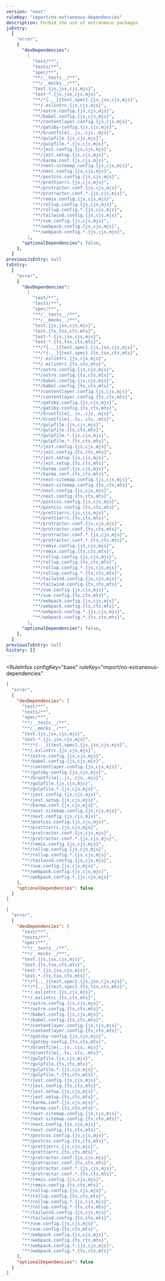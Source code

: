 ```yaml
---
version: "next"
ruleKey: "import/no-extraneous-dependencies"
description: Forbid the use of extraneous packages
jsEntry:
  [
    "error",
    {
      "devDependencies":
        [
          "test/**",
          "tests/**",
          "spec/**",
          "**/__tests__/**",
          "**/__mocks__/**",
          "test.{js,jsx,cjs,mjs}",
          "test-*.{js,jsx,cjs,mjs}",
          "**/*{.,_}{test,spec}.{js,jsx,cjs,mjs}",
          "**/.eslintrc.{js,cjs,mjs}",
          "**/astro.config.{js,cjs,mjs}",
          "**/babel.config.{js,cjs,mjs}",
          "**/contentlayer.config.{js,cjs,mjs}",
          "**/gatsby-config.{js,cjs,mjs}",
          "**/Gruntfile{,.js,.cjs,.mjs}",
          "**/gulpfile.{js,cjs,mjs}",
          "**/gulpfile.*.{js,cjs,mjs}",
          "**/jest.config.{js,cjs,mjs}",
          "**/jest.setup.{js,cjs,mjs}",
          "**/karma.conf.{js,cjs,mjs}",
          "**/next-sitemap.config.{js,cjs,mjs}",
          "**/next.config.{js,cjs,mjs}",
          "**/postcss.config.{js,cjs,mjs}",
          "**/prettierrc.{js,cjs,mjs}",
          "**/protractor.conf.{js,cjs,mjs}",
          "**/protractor.conf.*.{js,cjs,mjs}",
          "**/remix.config.{js,cjs,mjs}",
          "**/rollup.config.{js,cjs,mjs}",
          "**/rollup.config.*.{js,cjs,mjs}",
          "**/tailwind.config.{js,cjs,mjs}",
          "**/vue.config.{js,cjs,mjs}",
          "**/webpack.config.{js,cjs,mjs}",
          "**/webpack.config.*.{js,cjs,mjs}",
        ],
      "optionalDependencies": false,
    },
  ]
previousJsEntry: null
tsEntry:
  [
    "error",
    {
      "devDependencies":
        [
          "test/**",
          "tests/**",
          "spec/**",
          "**/__tests__/**",
          "**/__mocks__/**",
          "test.{js,jsx,cjs,mjs}",
          "test.{ts,tsx,cts,mts}",
          "test-*.{js,jsx,cjs,mjs}",
          "test-*.{ts,tsx,cts,mts}",
          "**/*{.,_}{test,spec}.{js,jsx,cjs,mjs}",
          "**/*{.,_}{test,spec}.{ts,tsx,cts,mts}",
          "**/.eslintrc.{js,cjs,mjs}",
          "**/.eslintrc.{ts,cts,mts}",
          "**/astro.config.{js,cjs,mjs}",
          "**/astro.config.{ts,cts,mts}",
          "**/babel.config.{js,cjs,mjs}",
          "**/babel.config.{ts,cts,mts}",
          "**/contentlayer.config.{js,cjs,mjs}",
          "**/contentlayer.config.{ts,cts,mts}",
          "**/gatsby-config.{js,cjs,mjs}",
          "**/gatsby-config.{ts,cts,mts}",
          "**/Gruntfile{,.js,.cjs,.mjs}",
          "**/Gruntfile{,.ts,.cts,.mts}",
          "**/gulpfile.{js,cjs,mjs}",
          "**/gulpfile.{ts,cts,mts}",
          "**/gulpfile.*.{js,cjs,mjs}",
          "**/gulpfile.*.{ts,cts,mts}",
          "**/jest.config.{js,cjs,mjs}",
          "**/jest.config.{ts,cts,mts}",
          "**/jest.setup.{js,cjs,mjs}",
          "**/jest.setup.{ts,cts,mts}",
          "**/karma.conf.{js,cjs,mjs}",
          "**/karma.conf.{ts,cts,mts}",
          "**/next-sitemap.config.{js,cjs,mjs}",
          "**/next-sitemap.config.{ts,cts,mts}",
          "**/next.config.{js,cjs,mjs}",
          "**/next.config.{ts,cts,mts}",
          "**/postcss.config.{js,cjs,mjs}",
          "**/postcss.config.{ts,cts,mts}",
          "**/prettierrc.{js,cjs,mjs}",
          "**/prettierrc.{ts,cts,mts}",
          "**/protractor.conf.{js,cjs,mjs}",
          "**/protractor.conf.{ts,cts,mts}",
          "**/protractor.conf.*.{js,cjs,mjs}",
          "**/protractor.conf.*.{ts,cts,mts}",
          "**/remix.config.{js,cjs,mjs}",
          "**/remix.config.{ts,cts,mts}",
          "**/rollup.config.{js,cjs,mjs}",
          "**/rollup.config.{ts,cts,mts}",
          "**/rollup.config.*.{js,cjs,mjs}",
          "**/rollup.config.*.{ts,cts,mts}",
          "**/tailwind.config.{js,cjs,mjs}",
          "**/tailwind.config.{ts,cts,mts}",
          "**/vue.config.{js,cjs,mjs}",
          "**/vue.config.{ts,cts,mts}",
          "**/webpack.config.{js,cjs,mjs}",
          "**/webpack.config.{ts,cts,mts}",
          "**/webpack.config.*.{js,cjs,mjs}",
          "**/webpack.config.*.{ts,cts,mts}",
        ],
      "optionalDependencies": false,
    },
  ]
previousTsEntry: null
history: []
---
```


<RuleInfos 
  configKey="base" 
  ruleKey="import/no-extraneous-dependencies" 
>

```json
[
  "error",
  {
    "devDependencies": [
      "test/**",
      "tests/**",
      "spec/**",
      "**/__tests__/**",
      "**/__mocks__/**",
      "test.{js,jsx,cjs,mjs}",
      "test-*.{js,jsx,cjs,mjs}",
      "**/*{.,_}{test,spec}.{js,jsx,cjs,mjs}",
      "**/.eslintrc.{js,cjs,mjs}",
      "**/astro.config.{js,cjs,mjs}",
      "**/babel.config.{js,cjs,mjs}",
      "**/contentlayer.config.{js,cjs,mjs}",
      "**/gatsby-config.{js,cjs,mjs}",
      "**/Gruntfile{,.js,.cjs,.mjs}",
      "**/gulpfile.{js,cjs,mjs}",
      "**/gulpfile.*.{js,cjs,mjs}",
      "**/jest.config.{js,cjs,mjs}",
      "**/jest.setup.{js,cjs,mjs}",
      "**/karma.conf.{js,cjs,mjs}",
      "**/next-sitemap.config.{js,cjs,mjs}",
      "**/next.config.{js,cjs,mjs}",
      "**/postcss.config.{js,cjs,mjs}",
      "**/prettierrc.{js,cjs,mjs}",
      "**/protractor.conf.{js,cjs,mjs}",
      "**/protractor.conf.*.{js,cjs,mjs}",
      "**/remix.config.{js,cjs,mjs}",
      "**/rollup.config.{js,cjs,mjs}",
      "**/rollup.config.*.{js,cjs,mjs}",
      "**/tailwind.config.{js,cjs,mjs}",
      "**/vue.config.{js,cjs,mjs}",
      "**/webpack.config.{js,cjs,mjs}",
      "**/webpack.config.*.{js,cjs,mjs}"
    ],
    "optionalDependencies": false
  }
]
```

```json
[
  "error",
  {
    "devDependencies": [
      "test/**",
      "tests/**",
      "spec/**",
      "**/__tests__/**",
      "**/__mocks__/**",
      "test.{js,jsx,cjs,mjs}",
      "test.{ts,tsx,cts,mts}",
      "test-*.{js,jsx,cjs,mjs}",
      "test-*.{ts,tsx,cts,mts}",
      "**/*{.,_}{test,spec}.{js,jsx,cjs,mjs}",
      "**/*{.,_}{test,spec}.{ts,tsx,cts,mts}",
      "**/.eslintrc.{js,cjs,mjs}",
      "**/.eslintrc.{ts,cts,mts}",
      "**/astro.config.{js,cjs,mjs}",
      "**/astro.config.{ts,cts,mts}",
      "**/babel.config.{js,cjs,mjs}",
      "**/babel.config.{ts,cts,mts}",
      "**/contentlayer.config.{js,cjs,mjs}",
      "**/contentlayer.config.{ts,cts,mts}",
      "**/gatsby-config.{js,cjs,mjs}",
      "**/gatsby-config.{ts,cts,mts}",
      "**/Gruntfile{,.js,.cjs,.mjs}",
      "**/Gruntfile{,.ts,.cts,.mts}",
      "**/gulpfile.{js,cjs,mjs}",
      "**/gulpfile.{ts,cts,mts}",
      "**/gulpfile.*.{js,cjs,mjs}",
      "**/gulpfile.*.{ts,cts,mts}",
      "**/jest.config.{js,cjs,mjs}",
      "**/jest.config.{ts,cts,mts}",
      "**/jest.setup.{js,cjs,mjs}",
      "**/jest.setup.{ts,cts,mts}",
      "**/karma.conf.{js,cjs,mjs}",
      "**/karma.conf.{ts,cts,mts}",
      "**/next-sitemap.config.{js,cjs,mjs}",
      "**/next-sitemap.config.{ts,cts,mts}",
      "**/next.config.{js,cjs,mjs}",
      "**/next.config.{ts,cts,mts}",
      "**/postcss.config.{js,cjs,mjs}",
      "**/postcss.config.{ts,cts,mts}",
      "**/prettierrc.{js,cjs,mjs}",
      "**/prettierrc.{ts,cts,mts}",
      "**/protractor.conf.{js,cjs,mjs}",
      "**/protractor.conf.{ts,cts,mts}",
      "**/protractor.conf.*.{js,cjs,mjs}",
      "**/protractor.conf.*.{ts,cts,mts}",
      "**/remix.config.{js,cjs,mjs}",
      "**/remix.config.{ts,cts,mts}",
      "**/rollup.config.{js,cjs,mjs}",
      "**/rollup.config.{ts,cts,mts}",
      "**/rollup.config.*.{js,cjs,mjs}",
      "**/rollup.config.*.{ts,cts,mts}",
      "**/tailwind.config.{js,cjs,mjs}",
      "**/tailwind.config.{ts,cts,mts}",
      "**/vue.config.{js,cjs,mjs}",
      "**/vue.config.{ts,cts,mts}",
      "**/webpack.config.{js,cjs,mjs}",
      "**/webpack.config.{ts,cts,mts}",
      "**/webpack.config.*.{js,cjs,mjs}",
      "**/webpack.config.*.{ts,cts,mts}"
    ],
    "optionalDependencies": false
  }
]
```

</RuleInfos>
